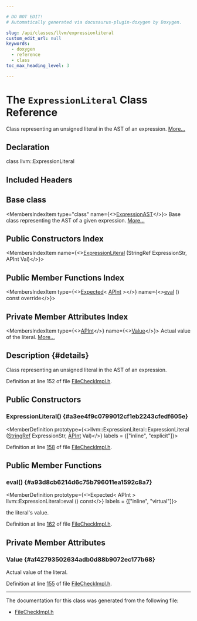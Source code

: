 ```yaml
---

# DO NOT EDIT!
# Automatically generated via docusaurus-plugin-doxygen by Doxygen.

slug: /api/classes/llvm/expressionliteral
custom_edit_url: null
keywords:
  - doxygen
  - reference
  - class
toc_max_heading_level: 3

---
```





# The `ExpressionLiteral` Class Reference

<DoxygenPage pluginConfig={pluginConfig}>

Class representing an unsigned literal in the AST of an expression. <a href="#details">More...</a>

## Declaration

<CodeBlock>class llvm::ExpressionLiteral</CodeBlock>

## Included Headers

<IncludesList>
<IncludesListItem
  filePath="FileCheck/FileCheckImpl.h"
  permalink="/docs/api/files/lib/lib/filecheck/filecheckimpl-h"
  isLocal="true" />
</IncludesList>

## Base class

<MembersIndex>

<MembersIndexItem
  type="class"
  name={<><a href="/docs/api/classes/llvm/expressionast">ExpressionAST</a></>}>
Base class representing the AST of a given expression. <a href="/docs/api/classes/llvm/expressionast/#details">More...</a>
</MembersIndexItem>

</MembersIndex>

## Public Constructors Index

<MembersIndex>

<MembersIndexItem
  name={<><a href="#a3ee4f9c0799012cf1eb2243cfedf605e">ExpressionLiteral</a> (StringRef ExpressionStr, APInt Val)</>}>
</MembersIndexItem>

</MembersIndex>

## Public Member Functions Index

<MembersIndex>

<MembersIndexItem
  type={<><a href="/docs/api/classes/llvm/expected">Expected</a>&lt; <a href="/docs/api/classes/llvm/apint">APInt</a> &gt;</>}
  name={<><a href="#a93d8cb6214d6c75b796011ea1592c8a7">eval</a> () const override</>}>
</MembersIndexItem>

</MembersIndex>

## Private Member Attributes Index

<MembersIndex>

<MembersIndexItem
  type={<><a href="/docs/api/classes/llvm/apint">APInt</a></>}
  name={<><a href="#af42793502634adb0d88b9072ec177b68">Value</a></>}>
Actual value of the literal. <a href="#af42793502634adb0d88b9072ec177b68">More...</a>
</MembersIndexItem>

</MembersIndex>

## Description {#details}

Class representing an unsigned literal in the AST of an expression.

Definition at line 152 of file <a href="/docs/api/files/lib/lib/filecheck/filecheckimpl-h">FileCheckImpl.h</a>.

<SectionDefinition>

## Public Constructors

### ExpressionLiteral() {#a3ee4f9c0799012cf1eb2243cfedf605e}

<MemberDefinition
  prototype={<>llvm::ExpressionLiteral::ExpressionLiteral (<a href="/docs/api/classes/llvm/stringref">StringRef</a> ExpressionStr, <a href="/docs/api/classes/llvm/apint">APInt</a> Val)</>}
  labels = {["inline", "explicit"]}>

Definition at line <a href="/docs/api/files/lib/lib/filecheck/filecheckimpl-h/#l00158">158</a> of file <a href="/docs/api/files/lib/lib/filecheck/filecheckimpl-h">FileCheckImpl.h</a>.
</MemberDefinition>

</SectionDefinition>

<SectionDefinition>

## Public Member Functions

### eval() {#a93d8cb6214d6c75b796011ea1592c8a7}

<MemberDefinition
  prototype={<>Expected&lt; APInt &gt; llvm::ExpressionLiteral::eval () const</>}
  labels = {["inline", "virtual"]}>

<SectionUser title="Returns">
the literal&#39;s value.
</SectionUser>

Definition at line <a href="/docs/api/files/lib/lib/filecheck/filecheckimpl-h/#l00162">162</a> of file <a href="/docs/api/files/lib/lib/filecheck/filecheckimpl-h">FileCheckImpl.h</a>.
</MemberDefinition>

</SectionDefinition>

<SectionDefinition>

## Private Member Attributes

### Value {#af42793502634adb0d88b9072ec177b68}

<MemberDefinition
  prototype="APInt llvm::ExpressionLiteral::Value">
Actual value of the literal.

Definition at line <a href="/docs/api/files/lib/lib/filecheck/filecheckimpl-h/#l00155">155</a> of file <a href="/docs/api/files/lib/lib/filecheck/filecheckimpl-h">FileCheckImpl.h</a>.
</MemberDefinition>

</SectionDefinition>

<hr/>

The documentation for this class was generated from the following file:

<ul>
<li><a href="/docs/api/files/lib/lib/filecheck/filecheckimpl-h">FileCheckImpl.h</a></li>
</ul>

</DoxygenPage>

